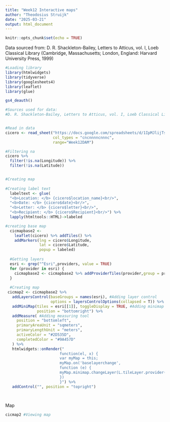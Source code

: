 ---
title: "Week12 Interactive maps"
author: "Theodosius Struijk"
date: "2025-03-21"
output: html_document
---

```{r setup, include=FALSE}
knitr::opts_chunk$set(echo = TRUE)
```
Data sourced from:
D. R. Shackleton-Bailey, Letters to Atticus, vol. I, Loeb Classical Library (Cambridge, Massachusetts; London, England: Harvard University Press, 1999)

```{r libraries, include=FALSE}
#Loading library
library(htmlwidgets)
library(tidyverse)
library(googlesheets4)
library(leaflet)
library(glue)

gs4_deauth()
```


```{r map, include=FALSE}
#Sources used for data:
#D. R. Shackleton-Bailey, Letters to Atticus, vol. I, Loeb Classical Library (Cambridge, Massachusetts; London, England: Harvard University Press, 1999)


#Read in data
cicero <- read_sheet("https://docs.google.com/spreadsheets/d/1IpMJlijTsf4w_bq6KC62CO_I_7XMqY1NqvaRmBxkzYk/edit?gid=148633452#gid=148633452",
                     col_types = "cncnnnncnnnc",
                     range="Week12DAM")

#Filtering na
cicero %>% 
  filter(!is.na(Longitude)) %>% 
  filter(!is.na(Latitude))


#Creating map
 
#Creating label text
  labeltext <- glue(
  "<b>Location: </b> {cicero$location_name}<br/>",
  "<b>Date: </b> {cicero$date}<br/>",
  "<b>Letter: </b> {cicero$letter}<br/>",
  "<b>Recipient: </b> {cicero$Recipient}<br/>") %>%
  lapply(htmltools::HTML)->labeled

#creating base map  
  cicmapbase2 <- 
    leaflet(cicero) %>% addTiles() %>%
    addMarkers(lng = cicero$Longitude, 
               lat = cicero$Latitude,
               popup = labeled)
  
  #Getting layers
  esri <- grep("^Esri",providers, value = TRUE)
  for (provider in esri) {
    cicmapbase2 <- cicmapbase2 %>% addProviderTiles(provider,group = provider)
  }
  
  #Creating map
 cicmap2 <- cicmapbase2 %>% 
   addLayersControl(baseGroups = names(esri), #Adding layer control
                    options = layersControlOptions(collapsed = T)) %>% 
   addMiniMap(tiles = esri[[1]], toggleDisplay = TRUE, #Adding minimap
              position = "bottomright") %>%
   addMeasure( #Adding measuring tool
     position = "bottomleft",
     primaryAreaUnit = "sqmeters",
     primaryLengthUnit = "meters",
     activeColor = "#2D535D",
     completedColor = "#9A457D"
   ) %>% 
   htmlwidgets::onRender("
                        function(el, x) {
                        var myMap = this;
                        myMap.on('baselayerchange',
                        function (e) {
                        myMap.minimap.changeLayer(L.tileLayer.provider(e.name));
                        })
                        }") %>% 
   addControl("", position = "topright")

  
```
Map
```{r viewmap, echo=FALSE}
cicmap2 #Viewing map
```



